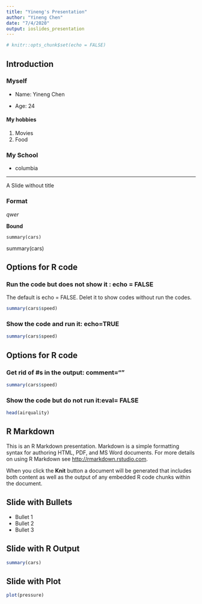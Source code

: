 ```yaml
---
title: "Yineng's Presentation"
author: "Yineng Chen"
date: "7/4/2020"
output: ioslides_presentation
---
```


```r
# knitr::opts_chunk$set(echo = FALSE)
```

## Introduction

### Myself

- Name: Yineng Chen

- Age: 24

#### My hobbies

1. Movies
2. Food

### My School

- columbia

***
A Slide without title

### **Format**

*qwer*

**Bound**

`summary(cars)`

summary(cars)

## Options for R code 

### Run the code but does not show it : echo = FALSE

The default is echo = FALSE. Delet it to show codes without run the codes.

```r
summary(cars$speed)
```


### Show the code and run it: echo=TRUE

```r
summary(cars$speed)
```

## Options for R code 

### Get rid of #s in the output:  comment=""

```r
summary(cars$speed)
```


### Show the code but do not run it:eval= FALSE

```r
head(airquality)
```





## R Markdown

This is an R Markdown presentation. Markdown is a simple formatting syntax for authoring HTML, PDF, and MS Word documents. For more details on using R Markdown see <http://rmarkdown.rstudio.com>.

When you click the **Knit** button a document will be generated that includes both content as well as the output of any embedded R code chunks within the document.

## Slide with Bullets

- Bullet 1
- Bullet 2
- Bullet 3

## Slide with R Output

```r
summary(cars)
```

## Slide with Plot

```r
plot(pressure)
```

